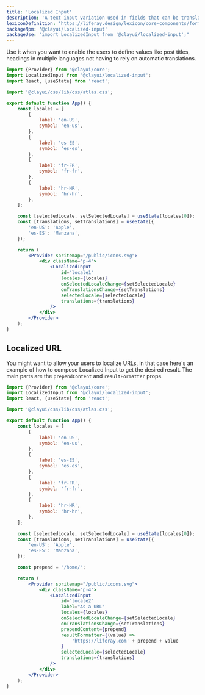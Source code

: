 ```yaml
---
title: 'Localized Input'
description: 'A text input variation used in fields that can be translated into multiple languages.'
lexiconDefinition: 'https://liferay.design/lexicon/core-components/forms/text-input-localizable/'
packageNpm: '@clayui/localized-input'
packageUse: "import LocalizedInput from '@clayui/localized-input';"
---
```


Use it when you want to enable the users to define values like post titles, headings in multiple languages not having to rely on automatic translations.

```jsx preview
import {Provider} from '@clayui/core';
import LocalizedInput from '@clayui/localized-input';
import React, {useState} from 'react';

import '@clayui/css/lib/css/atlas.css';

export default function App() {
	const locales = [
		{
			label: 'en-US',
			symbol: 'en-us',
		},
		{
			label: 'es-ES',
			symbol: 'es-es',
		},
		{
			label: 'fr-FR',
			symbol: 'fr-fr',
		},
		{
			label: 'hr-HR',
			symbol: 'hr-hr',
		},
	];

	const [selectedLocale, setSelectedLocale] = useState(locales[0]);
	const [translations, setTranslations] = useState({
		'en-US': 'Apple',
		'es-ES': 'Manzana',
	});

	return (
		<Provider spritemap="/public/icons.svg">
			<div className="p-4">
				<LocalizedInput
					id="locale1"
					locales={locales}
					onSelectedLocaleChange={setSelectedLocale}
					onTranslationsChange={setTranslations}
					selectedLocale={selectedLocale}
					translations={translations}
				/>
			</div>
		</Provider>
	);
}
```

## Localized URL

You might want to allow your users to localize URLs, in that case here's an example of how to compose Localized Input to get the desired result. The main parts are the `prependContent` and `resultFormatter` props.

```jsx preview
import {Provider} from '@clayui/core';
import LocalizedInput from '@clayui/localized-input';
import React, {useState} from 'react';

import '@clayui/css/lib/css/atlas.css';

export default function App() {
	const locales = [
		{
			label: 'en-US',
			symbol: 'en-us',
		},
		{
			label: 'es-ES',
			symbol: 'es-es',
		},
		{
			label: 'fr-FR',
			symbol: 'fr-fr',
		},
		{
			label: 'hr-HR',
			symbol: 'hr-hr',
		},
	];

	const [selectedLocale, setSelectedLocale] = useState(locales[0]);
	const [translations, setTranslations] = useState({
		'en-US': 'Apple',
		'es-ES': 'Manzana',
	});

	const prepend = '/home/';

	return (
		<Provider spritemap="/public/icons.svg">
			<div className="p-4">
				<LocalizedInput
					id="locale2"
					label="As a URL"
					locales={locales}
					onSelectedLocaleChange={setSelectedLocale}
					onTranslationsChange={setTranslations}
					prependContent={prepend}
					resultFormatter={(value) =>
						'https://liferay.com' + prepend + value
					}
					selectedLocale={selectedLocale}
					translations={translations}
				/>
			</div>
		</Provider>
	);
}
```
